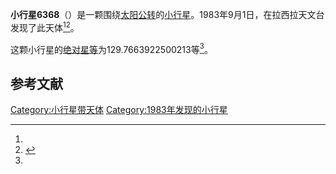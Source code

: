 {{Infobox planet
| bgcolour = #FFFFC0
| name = 6368
| symbol = 
| image = 
| caption = 
| discovery = yes
| discovery_ref = 
| discoverer = {{link-en|亨利·德波鸿诺|Henri Debehogne}}
| discovery_site = [[拉西拉天文台|拉西拉天文台]] 
| discovered = 1983年9月1日
| designations = yes
| mp_name = 
| named_after = 
| alt_names = 1983 RM3/ 1988 AM1 / A905 CH
| mp_category = [[主带小行星|主带小行星]]
| orbit_ref = <ref name="a">[http://ssd.jpl.nasa.gov/sbdb.cgi?sstr=6368 6368] {{Wayback|url=http://ssd.jpl.nasa.gov/sbdb.cgi?sstr=6368 |date=20110609180933 }}，小行星數據庫瀏覽器（JPL Small-Body Database Browser）－[[美国国家航空航天局|美国国家航空航天局]]喷气推进实验室</ref>
| epoch = 2456400.5 (2013年4月18日更新)
| aphelion = {{convert|2.550020223409863|AU|km|3|abbr=on|lk=out}}
| perihelion = {{convert|1.905567263984274|AU|km|3|abbr=on}}
| semimajor = {{convert|2.227793743697068|AU|km|3|abbr=on}}
| eccentricity = 0.144639278
| period = 1214.537411 [[日|日]]<br />3.33[[儒略年|儒略年]]
| avg_speed = 
| inclination = 6.741854220624813
| asc_node = 316.6865405790351
| mean_anomaly = 
| arg_peri = 129.7663922500213
| satellites = 
| physical_characteristics = yes
| dimensions = 
| mass = 
| density = 
| surface_grav = 
| escape_velocity = 
| sidereal_day = 
| axial_tilt = 
| pole_ecliptic_lat = 
| pole_ecliptic_lon = 
| albedo = 
| temperatures= 
| temp_name1 = 
| mean_temp_1 = 
| max_temp_1 = 
| temp_name2 = 
| max_temp_2 = 
| spectral_type = 
| abs_magnitude = 129.7663922500213
}}

'''小行星6368'''（{{lang-en|6368}}）是一颗围绕[[太阳|太阳]][[公转|公转]]的[[小行星|小行星]]。1983年9月1日，{{link-en|亨利·德波鸿诺|Henri Debehogne}}在拉西拉天文台发现了此天体<ref name="a" /><ref>{{cite news|title=小行星列表|url=http://cfa-www.harvard.edu/iau/lists/NumberedMPs.txt|accessdate=2013-07-08|newspaper=哈佛大学|archive-date=2008-05-17|archive-url=https://web.archive.org/web/20080517010638/http://cfa-www.harvard.edu/iau/lists/NumberedMPs.txt|dead-url=no}}</ref>。

这颗小行星的[[绝对星等|绝对星等]]为129.7663922500213等<ref name="a" />。

==参考文献==
{{reflist}}
{{Minor Planet Number|[[小行星6367|小行星6367]]|[[小行星6369|小行星6369]]}}

{{小天体}}

[[Category:小行星带天体|Category:小行星带天体]]
[[Category:1983年发现的小行星|Category:1983年发现的小行星]]

{{asteroid-stub}}